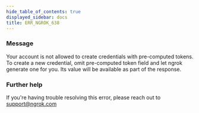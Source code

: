 ```yaml
---
hide_table_of_contents: true
displayed_sidebar: docs
title: ERR_NGROK_638
---
```




### Message

Your account is not allowed to create credentials with pre-computed tokens. To create a new credential, omit pre-computed token field and let ngrok generate one for you. Its value will be available as part of the response.

<ErrorDetails error="err_ngrok_638" />

### Further help

If you're having trouble resolving this error, please reach out to [support@ngrok.com](mailto:support@ngrok.com?subject=Help%20with%20ERR_NGROK_638)
